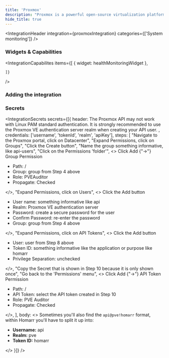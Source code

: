 ```yaml
---
title: 'Proxmox'
description: "Proxmox is a powerful open-source virtualization platform that allows you to run virtual machines and containers."
hide_title: true
---
```



<IntegrationHeader
  integration={proxmoxIntegration}
  categories={['System monitoring']}
/>

### Widgets & Capabilities
<IntegrationCapabilites
    items={[
        { widget: healthMonitoringWidget },
        
    ]}
/>

### Adding the integration
<AddingIntegration />

### Secrets
<IntegrationSecrets secrets={[{
    header: <Alert type="caution">
        The Proxmox API may not work with Linux PAM standard authentication. It is strongly recommended to use the Proxmox VE authentication server realm when creating your API user.
    </Alert>,
    credentials: ['username', 'tokenId', 'realm', 'apiKey'],
    steps: [
        "Navigate to the Proxmox portal, click on Datacenter",
        "Expand Permissions, click on Groups",
        "Click the Create button",
        "Name the group something informative, like api-users",
        "Click on the Permissions 'folder'",
        <>
            Click Add {"->"} Group Permission
            <ul>
                <li>Path: /</li>
                <li>Group: group from Step 4 above</li>
                <li>Role: PVEAuditor</li>
                <li>Propagate: Checked</li>
            </ul>
        </>,
        "Expand Permissions, click on Users",
        <>
            Click the Add button
            <ul>
                <li>User name: something informative like api</li>
                <li>Realm: Proxmox VE authentication server</li>
                <li>Password: create a secure password for the user</li>
                <li>Confirm Password: re-enter the password</li>
                <li>Group: group from Step 4 above</li>
            </ul>
        </>,
        "Expand Permissions, click on API Tokens",
        <>
            Click the Add button
            <ul>
                <li>User: user from Step 8 above</li>
                <li>Token ID: something informative like the application or purpose like homarr</li>
                <li>Privilege Separation: unchecked</li>
            </ul>
        </>,
        "Copy the Secret that is shown in Step 10 because it is only shown once",
        "Go back to the 'Permissions' menu",
        <>
            Click Add {"->"} API Token Permission
            <ul>
                <li>Path: /</li>
                <li>API Token: select the API token created in Step 10</li>
                <li>Role: PVE Auditor</li>
                <li>Propagate: Checked</li>
            </ul>
        </>,
        ],
    body: <>
        <span>
            Sometimes you'll also find the <code>api@pve!homarr</code> format, 
            within Homarr you'll have to split it up into:
        </span>
        <ul>
            <li>
                <b>Username:</b> api
            </li>
            <li>
                <b>Realm:</b> pve
            </li>
            <li>
                <b>Token ID:</b> homarr
            </li>
        </ul>
    </>
}]} />